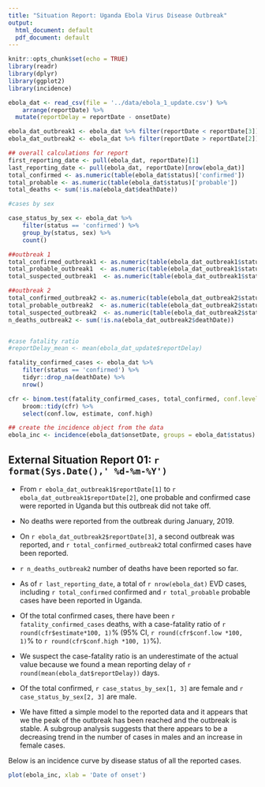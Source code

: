 ```yaml
---
title: "Situation Report: Uganda Ebola Virus Disease Outbreak"
output:
  html_document: default
  pdf_document: default
---
```


```r
knitr::opts_chunk$set(echo = TRUE)
library(readr)
library(dplyr)
library(ggplot2)
library(incidence)
```
```r
ebola_dat <- read_csv(file = '../data/ebola_1_update.csv') %>% 
    arrange(reportDate) %>% 
  mutate(reportDelay = reportDate - onsetDate) 

ebola_dat_outbreak1 <- ebola_dat %>% filter(reportDate < reportDate[3])
ebola_dat_outbreak2 <- ebola_dat %>% filter(reportDate > reportDate[2])

```
```r

## overall calculations for report
first_reporting_date <- pull(ebola_dat, reportDate)[1]
last_reporting_date <- pull(ebola_dat, reportDate)[nrow(ebola_dat)]
total_confirmed <- as.numeric(table(ebola_dat$status)['confirmed'])
total_probable <- as.numeric(table(ebola_dat$status)['probable'])
total_deaths <- sum(!is.na(ebola_dat$deathDate))

#cases by sex

case_status_by_sex <- ebola_dat %>% 
    filter(status == 'confirmed') %>% 
    group_by(status, sex) %>% 
    count() 

##outbreak 1
total_confirmed_outbreak1 <- as.numeric(table(ebola_dat_outbreak1$status)['confirmed'])
total_probable_outbreak1  <- as.numeric(table(ebola_dat_outbreak1$status)['probable'])
total_suspected_outbreak1  <- as.numeric(table(ebola_dat_outbreak1$status)['suspected'])

##outbreak 2
total_confirmed_outbreak2 <- as.numeric(table(ebola_dat_outbreak2$status)['confirmed'])
total_probable_outbreak2  <- as.numeric(table(ebola_dat_outbreak2$status)['probable'])
total_suspected_outbreak2  <- as.numeric(table(ebola_dat_outbreak2$status)['suspected'])
n_deaths_outbreak2 <- sum(!is.na(ebola_dat_outbreak2$deathDate))


#case fatality ratio
#reportDelay_mean <- mean(ebola_dat_update$reportDelay)

fatality_confirmed_cases <- ebola_dat %>% 
    filter(status == 'confirmed') %>% 
    tidyr::drop_na(deathDate) %>% 
    nrow()

cfr <- binom.test(fatality_confirmed_cases, total_confirmed, conf.level = .95) %>% 
    broom::tidy(cfr) %>% 
    select(conf.low, estimate, conf.high)

## create the incidence object from the data
ebola_inc <- incidence(ebola_dat$onsetDate, groups = ebola_dat$status)
```
## External Situation Report 01: `r format(Sys.Date(),' %d-%m-%Y')`
<!-- The first Ebola virus disease (EVD) case was reported `r ebola_inc$timespan` days ago on `r first_reporting_date`.  -->

- From `r ebola_dat_outbreak1$reportDate[1]` to `r ebola_dat_outbreak1$reportDate[2]`, one probable and confirmed case were reported in Uganda but this outbreak did not take off.
- No deaths were reported from the outbreak during January, 2019.
- On `r ebola_dat_outbreak2$reportDate[3]`, a second outbreak was reported, and `r total_confirmed_outbreak2` total confirmed cases have been reported.
- `r n_deaths_outbreak2` number of deaths have been reported so far. 
 - As of `r last_reporting_date`, a total of `r nrow(ebola_dat)` EVD cases, including `r total_confirmed` confirmed and `r total_probable` probable cases have been reported in Uganda. 
 - Of the total confirmed cases, there have been `r fatality_confirmed_cases` deaths, with a case-fatality ratio of `r round(cfr$estimate*100, 1)`% (95% CI, `r round(cfr$conf.low *100, 1)`% to `r round(cfr$conf.high *100, 1)`%). 
- We suspect the case-fatality ratio is an underestimate of the actual value because we found a mean reporting delay of `r round(mean(ebola_dat$reportDelay))` days.
- Of the total confirmed, `r case_status_by_sex[1, 3]` are female and `r case_status_by_sex[2, 3]` are male.

- We have fitted a simple model to the reported data and it appears that we the peak of the outbreak has been reached and the outbreak is stable. A subgroup analysis suggests that there appears to be a decreasing trend in the number of cases in males and an increase in female cases. 
 
Below is an incidence curve by disease status of all the reported cases.
```r
plot(ebola_inc, xlab = 'Date of onset')
```

<!-- ## Additional data required -->
<!-- Like many other infectious diseases, Ebola virus disease (EVD) is spread by direct contact and over a spatial landscape. Hence, it will be useful for us to have GIS locations of households to ascertain social interactions and transmission chains. We will require demographic information(gender, age) for estimating metrics like the age-specific case-fatality ratios. These metrics are useful for recommending targetted interventions concerning age and sex, and to infer possible interactions. Additionally, we require information on hospitalisation (i.e. the date of hospitalisation, hospital name, and location). -->


